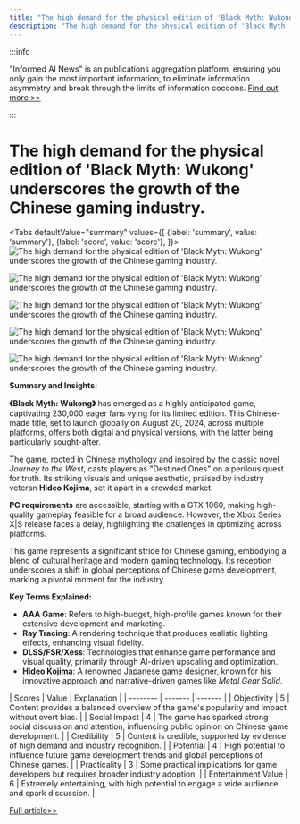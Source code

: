 ```yaml
---
title: "The high demand for the physical edition of 'Black Myth: Wukong' underscores the growth of the Chinese gaming industry."
description: "The high demand for the physical edition of 'Black Myth: Wukong' underscores the growth of the Chinese gaming industry."
---
```



:::info

"Informed AI News" is an publications aggregation platform, ensuring you only gain the most important information, to eliminate information asymmetry and break through the limits of information cocoons.  [Find out more >>](/)

:::

# The high demand for the physical edition of 'Black Myth: Wukong' underscores the growth of the Chinese gaming industry.


<Tabs
	defaultValue="summary"
	values={[
	{label: 'summary', value: 'summary'},
	{label: 'score', value: 'score'},
]}>
<TabItem value="summary">
<img
  src="https://image.informedainews.com/2024/06/Vid-Okm-1717900468-0.jpg"
  alt="The high demand for the physical edition of 'Black Myth: Wukong' underscores the growth of the Chinese gaming industry."
/>

<img
  src="https://image.informedainews.com/2024/06/Vid-d0s-1717900468-1.jpg"
  alt="The high demand for the physical edition of 'Black Myth: Wukong' underscores the growth of the Chinese gaming industry."
/>

<img
  src="https://image.informedainews.com/2024/06/Vid-81a-1717900468-2.jpg"
  alt="The high demand for the physical edition of 'Black Myth: Wukong' underscores the growth of the Chinese gaming industry."
/>

<img
  src="https://image.informedainews.com/2024/06/Vid-ZzC-1717900468-3.jpg"
  alt="The high demand for the physical edition of 'Black Myth: Wukong' underscores the growth of the Chinese gaming industry."
/>

<img
  src="https://image.informedainews.com/2024/06/Vid-18i-1717900468-4.jpg"
  alt="The high demand for the physical edition of 'Black Myth: Wukong' underscores the growth of the Chinese gaming industry."
/>



**Summary and Insights:**

**《Black Myth: Wukong》** has emerged as a highly anticipated game, captivating 230,000 eager fans vying for its limited edition. This Chinese-made title, set to launch globally on August 20, 2024, across multiple platforms, offers both digital and physical versions, with the latter being particularly sought-after.

The game, rooted in Chinese mythology and inspired by the classic novel *Journey to the West*, casts players as "Destined Ones" on a perilous quest for truth. Its striking visuals and unique aesthetic, praised by industry veteran **Hideo Kojima**, set it apart in a crowded market.

**PC requirements** are accessible, starting with a GTX 1060, making high-quality gameplay feasible for a broad audience. However, the Xbox Series X|S release faces a delay, highlighting the challenges in optimizing across platforms.

This game represents a significant stride for Chinese gaming, embodying a blend of cultural heritage and modern gaming technology. Its reception underscores a shift in global perceptions of Chinese game development, marking a pivotal moment for the industry.

**Key Terms Explained:**

- **AAA Game**: Refers to high-budget, high-profile games known for their extensive development and marketing.
- **Ray Tracing**: A rendering technique that produces realistic lighting effects, enhancing visual fidelity.
- **DLSS/FSR/Xess**: Technologies that enhance game performance and visual quality, primarily through AI-driven upscaling and optimization.
- **Hideo Kojima**: A renowned Japanese game designer, known for his innovative approach and narrative-driven games like *Metal Gear Solid*.
</TabItem>
<TabItem value="score">
	| Scores     | Value   | Explanation |
	| -------- | ------- | ------- |
	| Objectivity  | 5    | Content provides a balanced overview of the game's popularity and impact without overt bias.    |
	| Social Impact | 4     | The game has sparked strong social discussion and attention, influencing public opinion on Chinese game development.    |
	| Credibility    | 5    | Content is credible, supported by evidence of high demand and industry recognition.    |
	| Potential    | 4    | High potential to influence future game development trends and global perceptions of Chinese games.    |
	| Practicality    | 3    | Some practical implications for game developers but requires broader industry adoption.    |
	| Entertainment Value    | 6    | Extremely entertaining, with high potential to engage a wide audience and spark discussion.    |
</TabItem>
</Tabs>

[Full article>>](https://wallstreetcn.com/articles/3716846)
